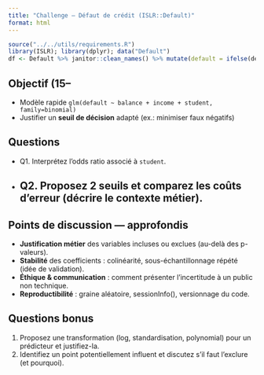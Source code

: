 ```yaml
---
title: "Challenge — Défaut de crédit (ISLR::Default)"
format: html
---
```


```r
source("../../utils/requirements.R")
library(ISLR); library(dplyr); data("Default")
df <- Default %>% janitor::clean_names() %>% mutate(default = ifelse(default=="Yes",1,0))
```

## Objectif (15–
- Modèle rapide `glm(default ~ balance + income + student, family=binomial)`
- Justifier un **seuil de décision** adapté (ex.: minimiser faux négatifs)

## Questions
- Q1. Interprétez l’odds ratio associé à `student`.
- Q2. Proposez 2 seuils et comparez les **coûts d’erreur** (décrire le contexte métier).
---

## Points de discussion — approfondis
- **Justification métier** des variables incluses ou exclues (au-delà des p-valeurs).
- **Stabilité** des coefficients : colinéarité, sous-échantillonnage répété (idée de validation).
- **Éthique & communication** : comment présenter l’incertitude à un public non technique.
- **Reproductibilité** : graine aléatoire, sessionInfo(), versionnage du code.

## Questions bonus
1. Proposez une transformation (log, standardisation, polynomial) pour un prédicteur et justifiez-la.
2. Identifiez un point potentiellement influent et discutez s’il faut l’exclure (et pourquoi).
